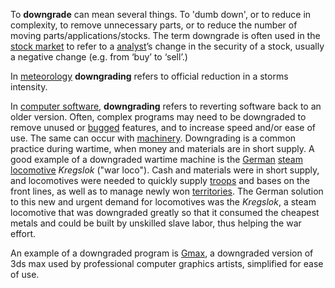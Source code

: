 
To '''downgrade''' can mean several things.  To 'dumb down', or to reduce in complexity, to remove unnecessary parts, or to reduce the number of moving parts/applications/stocks.  The term downgrade is often used in the [[stock marke]]t to refer to a [[analyst]]&#8217;s change in the security of a stock, usually a negative change (e.g. from &#8216;buy&#8217; to &#8216;sell&#8217;.)

In [[meteorology]] '''downgrading''' refers to official reduction in a storms intensity.

In [[computer software]], '''downgrading''' refers to reverting software back to an older version. Often, complex programs may need to be downgraded to remove unused or [[bugged]] features, and to increase speed and/or ease of use. The same can occur with [[machine]]ry. Downgrading is a common practice during wartime, when money and materials are in short supply. A good example of a downgraded wartime machine is the [[German]] [[steam locomotive]] ''Kregslok'' ("war loco"). Cash and materials were in short supply, and locomotives were needed to quickly supply [[troops]] and bases on the front lines, as well as to manage newly won [[territories]]. The German solution to this new and urgent demand for locomotives was the ''Kregslok'', a steam locomotive that was downgraded greatly so that it consumed the cheapest metals and could be built by unskilled slave labor, thus helping the war effort.

An example of a downgraded program is [[Gmax]], a downgraded version of 3ds max used by professional computer graphics artists, simplified for ease of use.

{{vocab-stub}}